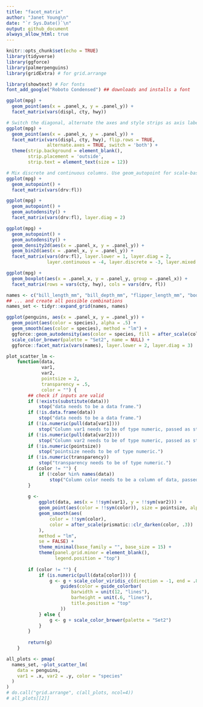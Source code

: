 ```yaml
---
title: "facet_matrix"
author: "Janet Young\n"
date: "`r Sys.Date()`\n"
output: github_document
always_allow_html: true
---
```


```r
knitr::opts_chunk$set(echo = TRUE)
library(tidyverse)
library(ggforce)
library(palmerpenguins)
library(gridExtra) # for grid.arrange

library(showtext) # For fonts
font_add_google("Roboto Condensed") ## downloads and installs a font
```

```r
ggplot(mpg) +
  geom_point(aes(x = .panel_x, y = .panel_y)) +
  facet_matrix(vars(displ, cty, hwy))
```

```r
# Switch the diagonal, alternate the axes and style strips as axis labels
ggplot(mpg) +
  geom_point(aes(x = .panel_x, y = .panel_y)) +
  facet_matrix(vars(displ, cty, hwy), flip.rows = TRUE,
               alternate.axes = TRUE, switch = 'both') +
  theme(strip.background = element_blank(),
        strip.placement = 'outside',
        strip.text = element_text(size = 12))

```

```r
# Mix discrete and continuous columns. Use geom_autopoint for scale-based jitter
ggplot(mpg) +
  geom_autopoint() +
  facet_matrix(vars(drv:fl))
```
```r
ggplot(mpg) +
  geom_autopoint() +
  geom_autodensity() +
  facet_matrix(vars(drv:fl), layer.diag = 2)
```

```r
ggplot(mpg) +
  geom_autopoint() +
  geom_autodensity() +
  geom_density2d(aes(x = .panel_x, y = .panel_y)) +
  geom_bin2d(aes(x = .panel_x, y = .panel_y)) +
  facet_matrix(vars(drv:fl), layer.lower = 1, layer.diag = 2,
               layer.continuous = -4, layer.discrete = -3, layer.mixed = -3)
```



```r
ggplot(mpg) +
  geom_boxplot(aes(x = .panel_x, y = .panel_y, group = .panel_x)) +
  facet_matrix(rows = vars(cty, hwy), cols = vars(drv, fl))
```
```r
names <- c("bill_length_mm", "bill_depth_mm", "flipper_length_mm", "body_mass_g")
## ... and create all possible combinations
names_set <- tidyr::expand_grid(names, names)

ggplot(penguins, aes(x = .panel_x, y = .panel_y)) +
  geom_point(aes(color = species), alpha = .5) +
  geom_smooth(aes(color = species), method = "lm") +
  ggforce::geom_autodensity(aes(color = species, fill = after_scale(color)), alpha = .7) +
  scale_color_brewer(palette = "Set2", name = NULL) +
  ggforce::facet_matrix(vars(names), layer.lower = 2, layer.diag = 3)
```


```r
plot_scatter_lm <-
    function(data,
             var1,
             var2,
             pointsize = 2,
             transparency = .5,
             color = "") {
        ## check if inputs are valid
        if (!exists(substitute(data)))
            stop("data needs to be a data frame.")
        if (!is.data.frame(data))
            stop("data needs to be a data frame.")
        if (!is.numeric(pull(data[var1])))
            stop("Column var1 needs to be of type numeric, passed as string.")
        if (!is.numeric(pull(data[var2])))
            stop("Column var2 needs to be of type numeric, passed as string.")
        if (!is.numeric(pointsize))
            stop("pointsize needs to be of type numeric.")
        if (!is.numeric(transparency))
            stop("transparency needs to be of type numeric.")
        if (color != "") {
            if (!color %in% names(data))
                stop("Column color needs to be a column of data, passed as string.")
        }
        
        g <-
            ggplot(data, aes(x = !!sym(var1), y = !!sym(var2))) +
            geom_point(aes(color = !!sym(color)), size = pointsize, alpha = transparency) +
            geom_smooth(aes(
                color = !!sym(color),
                color = after_scale(prismatic::clr_darken(color, .3))
            ),
            method = "lm",
            se = FALSE) +
            theme_minimal(base_family = "", base_size = 15) +
            theme(panel.grid.minor = element_blank(),
                  legend.position = "top")
        
        if (color != "") {
            if (is.numeric(pull(data[color]))) {
                g <- g + scale_color_viridis_c(direction = -1, end = .85) +
                    guides(color = guide_colorbar(
                        barwidth = unit(12, "lines"),
                        barheight = unit(.6, "lines"),
                        title.position = "top"
                    ))
            } else {
                g <- g + scale_color_brewer(palette = "Set2")
            }
        }
        
        return(g)
    }
```

```r

all_plots <- pmap(
  names_set, ~plot_scatter_lm(
    data = penguins, 
    var1 = .x, var2 = .y, color = "species"
  )
)
# do.call("grid.arrange", c(all_plots, ncol=4))
# all_plots[[2]]
```

